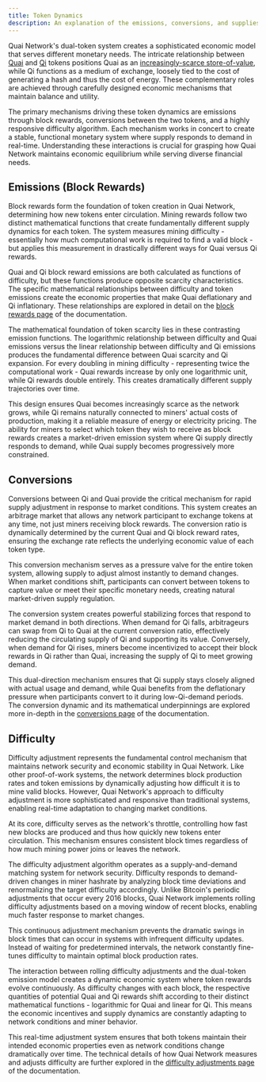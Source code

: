 ```yaml
---
title: Token Dynamics
description: An explanation of the emissions, conversions, and supplies of the Quai and Qi tokens.
---
```


Quai Network's dual-token system creates a sophisticated economic model that serves different monetary needs. The intricate relationship between [Quai](/learn/tokenomics/quai-emissions) and [Qi](/learn/tokenomics/qi-emissions) tokens positions Quai as an [increasingly-scarce store-of-value](/learn/tokenomics/quai-emissions), while Qi functions as a medium of exchange, loosely tied to the cost of generating a hash and thus the cost of energy. These complementary roles are achieved through carefully designed economic mechanisms that maintain balance and utility.

The primary mechanisms driving these token dynamics are emissions through block rewards, conversions between the two tokens, and a highly responsive difficulty algorithm. Each mechanism works in concert to create a stable, functional monetary system where supply responds to demand in real-time. Understanding these interactions is crucial for grasping how Quai Network maintains economic equilibrium while serving diverse financial needs.

## Emissions (Block Rewards)

Block rewards form the foundation of token creation in Quai Network, determining how new tokens enter circulation. Mining rewards follow two distinct mathematical functions that create fundamentally different supply dynamics for each token. The system measures mining difficulty - essentially how much computational work is required to find a valid block - but applies this measurement in drastically different ways for Quai versus Qi rewards.

Quai and Qi block reward emissions are both calculated as functions of difficulty, but these functions produce opposite scarcity characteristics. The specific mathematical relationships between difficulty and token emissions create the economic properties that make Quai deflationary and Qi inflationary. These relationships are explored in detail on the [block rewards page](/learn/tokenomics/token-dynamics/block-rewards) of the documentation.

The mathematical foundation of token scarcity lies in these contrasting emission functions. The logarithmic relationship between difficulty and Quai emissions versus the linear relationship between difficulty and Qi emissions produces the fundamental difference between Quai scarcity and Qi expansion. For every doubling in mining difficulty - representing twice the computational work - Quai rewards increase by only one logarithmic unit, while Qi rewards double entirely. This creates dramatically different supply trajectories over time.

This design ensures Quai becomes increasingly scarce as the network grows, while Qi remains naturally connected to miners' actual costs of production, making it a reliable measure of energy or electricity pricing. The ability for miners to select which token they wish to receive as block rewards creates a market-driven emission system where Qi supply directly responds to demand, while Quai supply becomes progressively more constrained.

## Conversions

Conversions between Qi and Quai provide the critical mechanism for rapid supply adjustment in response to market conditions. This system creates an arbitrage market that allows any network participant to exchange tokens at any time, not just miners receiving block rewards. The conversion ratio is dynamically determined by the current Quai and Qi block reward rates, ensuring the exchange rate reflects the underlying economic value of each token type.

This conversion mechanism serves as a pressure valve for the entire token system, allowing supply to adjust almost instantly to demand changes. When market conditions shift, participants can convert between tokens to capture value or meet their specific monetary needs, creating natural market-driven supply regulation.

The conversion system creates powerful stabilizing forces that respond to market demand in both directions. When demand for Qi falls, arbitrageurs can swap from Qi to Quai at the current conversion ratio, effectively reducing the circulating supply of Qi and supporting its value. Conversely, when demand for Qi rises, miners become incentivized to accept their block rewards in Qi rather than Quai, increasing the supply of Qi to meet growing demand.

This dual-direction mechanism ensures that Qi supply stays closely aligned with actual usage and demand, while Quai benefits from the deflationary pressure when participants convert to it during low-Qi-demand periods. The conversion dynamic and its mathematical underpinnings are explored more in-depth in the [conversions page](/learn/tokenomics/token-dynamics/conversions) of the documentation.

## Difficulty

Difficulty adjustment represents the fundamental control mechanism that maintains network security and economic stability in Quai Network. Like other proof-of-work systems, the network determines block production rates and token emissions by dynamically adjusting how difficult it is to mine valid blocks. However, Quai Network's approach to difficulty adjustment is more sophisticated and responsive than traditional systems, enabling real-time adaptation to changing market conditions.

At its core, difficulty serves as the network's throttle, controlling how fast new blocks are produced and thus how quickly new tokens enter circulation. This mechanism ensures consistent block times regardless of how much mining power joins or leaves the network.

The difficulty adjustment algorithm operates as a supply-and-demand matching system for network security. Difficulty responds to demand-driven changes in miner hashrate by analyzing block time deviations and renormalizing the target difficulty accordingly. Unlike Bitcoin's periodic adjustments that occur every 2016 blocks, Quai Network implements rolling difficulty adjustments based on a moving window of recent blocks, enabling much faster response to market changes.

This continuous adjustment mechanism prevents the dramatic swings in block times that can occur in systems with infrequent difficulty updates. Instead of waiting for predetermined intervals, the network constantly fine-tunes difficulty to maintain optimal block production rates.

The interaction between rolling difficulty adjustments and the dual-token emission model creates a dynamic economic system where token rewards evolve continuously. As difficulty changes with each block, the respective quantities of potential Quai and Qi rewards shift according to their distinct mathematical functions - logarithmic for Quai and linear for Qi. This means the economic incentives and supply dynamics are constantly adapting to network conditions and miner behavior.

This real-time adjustment system ensures that both tokens maintain their intended economic properties even as network conditions change dramatically over time. The technical details of how Quai Network measures and adjusts difficulty are further explored in the [difficulty adjustments page](/learn/tokenomics/token-dynamics/difficulty-adjustments) of the documentation.
